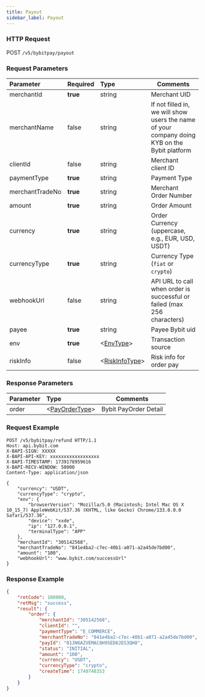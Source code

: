 ```yaml
---
title: Payout
sidebar_label: Payout
---
```

### HTTP Request
POST `/v5/bybitpay/payout`

### Request Parameters
| Parameter | Required | Type | Comments|
|:----- |:-------|:-----|------ |
|merchantId |**true** |string |Merchant UID|
|merchantName |false |string |If not filled in, we will show users the name of your company doing KYB on the Bybit platform|
|clientId |false|string |Merchant client ID|
|paymentType |**true**|string |Payment Type|
|merchantTradeNo |**true**|string |Merchant Order Number|
|amount |**true**|string |Order Amount|
|currency |**true**|string |Order Currency (uppercase, e.g., EUR, USD, USDT)|
|currencyType |**true**|string |Currency Type (`fiat` or `crypto`)|
|webhookUrl |false|string |API URL to call when order is successful or failed (max 256 characters)|
|payee |**true**|string |Payee Bybit uid|
|env |**true**|&lt;[EnvType](data-model/env)&gt; |Transaction source|
|riskInfo |false|&lt;[RiskInfoType](data-model/risk-info)&gt; |Risk info for order pay|

### Response Parameters
| Parameter | Type | Comments|
|:----- |:-----|----- |
|order |&lt;[PayOrderType](data-model/pay-order)&gt; |Bybit PayOrder Detail|

### Request Example

```http
POST /v5/bybitpay/refund HTTP/1.1
Host: api.bybit.com
X-BAPI-SIGN: XXXXX
X-BAPI-API-KEY: xxxxxxxxxxxxxxxxxx
X-BAPI-TIMESTAMP: 1739178959616
X-BAPI-RECV-WINDOW: 50000
Content-Type: application/json

{
    "currency": "USDT",
    "currencyType": "crypto",
    "env": {
        "browserVersion": "Mozilla/5.0 (Macintosh; Intel Mac OS X 10_15_7) AppleWebKit/537.36 (KHTML, like Gecko) Chrome/133.0.0.0 Safari/537.36",
        "device": "xxde",
        "ip": "127.0.0.1",
        "terminalType": "APP"
    }, 
    "merchantId": "305142568",
    "merchantTradeNo": "841e4ba2-c7ec-40b1-a071-a2a45de7bd00",
    "amount": "100",
    "webhookUrl": "www.bybit.com/successUrl"
}
```

### Response Example

```json
{
    "retCode": 100000,
    "retMsg": "success",
    "result": {
        "order": {
            "merchantId": "305142568",
            "clientId": "",
            "paymentType": "E_COMMERCE",
            "merchantTradeNo": "841e4ba2-c7ec-40b1-a071-a2a45de7bd00",
            "payId": "01JN6AZVEMAC8H9SED6JES3QH8",
            "status": "INITIAL",
            "amount": "100",
            "currency": "USDT",
            "currencyType": "crypto",
            "createTime": 1740748353
        }
    }
}
```
